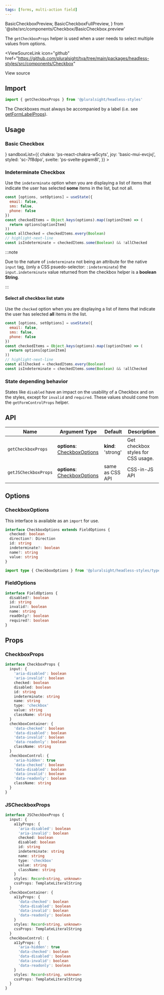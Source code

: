 ```yaml
---
tags: [forms, multi-action field]
---
```


  BasicCheckboxPreview,
  BasicCheckboxFullPreview,
} from '@site/src/components/Checkbox/BasicCheckbox.preview'

The `getCheckboxProps` helper is used when a user needs to select multiple values from options.

<ViewSourceLink
  icon="github"
  href="https://github.com/pluralsight/tva/tree/main/packages/headless-styles/src/components/Checkbox"
>
  View source
</ViewSourceLink>

## Import

```javascript
import { getCheckboxProps } from '@pluralsight/headless-styles'
```

The Checkboxes must always be accompanied by a label (i.e. see [getFormLabelProps](./FormControl.mdx)).

## Usage

### Basic Checkbox

<BasicCheckbox />
<LiveExampleTabs
  fullCode={<BasicCheckboxFullPreview />}
  sandboxList={{
    chakra: 'ps-react-chakra-w5cyts',
    joy: 'basic-mui-evcjvj',
    styled: 'sc-7f8dpo',
    svelte: 'ps-svelte-pgwm8l',
  }}
>
  <BasicCheckboxPreview />
</LiveExampleTabs>

### Indeterminate Checkbox

Use the `indeterminate` option when you are displaying a list of items that indicate the user has selected **some** items in the list, but not all.

<IndeterminateCheckbox />

```jsx
const [options, setOptions] = useState({
  email: false,
  sms: false,
  phone: false
})
const checkedItems = Object.keys(options).map((optionItem) => (
  return options[optionItem]
))
const allChecked = checkedItems.every(Boolean)
// highlight-next-line
const isIndeterminate = checkedItems.some(Boolean) && !allChecked
```

:::note

Due to the nature of `indeterminate` not being an attribute for the native `input` tag, (only a CSS psuedo-selector: `:indeterminate`) the `input.indeterminate` value returned from the checkbox helper is a **boolean String**.

:::

#### Select all checkbox list state

Use the `checked` option when you are displaying a list of items that indicate the user has selected **all** items in the list.

<SelectAllCheckbox />

```jsx
const [options, setOptions] = useState({
  email: false,
  sms: false,
  phone: false
})
const checkedItems = Object.keys(options).map((optionItem) => (
  return options[optionItem]
))
// highlight-next-line
const allChecked = checkedItems.every(Boolean)
const isIndeterminate = checkedItems.some(Boolean) && !allChecked
```

### State depending behavior

States like `disabled` have an impact on the usability of a Checkbox and on the styles, except for `invalid` and `required`. These values should come from the `getFormControlProps` helper.

<CheckboxStates />

## API

| Name                 | Argument Type                                    | Default            | Description                        |
| -------------------- | ------------------------------------------------ | ------------------ | ---------------------------------- |
| `getCheckboxProps`   | **options**: [CheckboxOptions](#checkboxoptions) | **kind**: 'strong' | Get checkbox styles for CSS usage. |
| `getJSCheckboxProps` | **options**: [CheckboxOptions](#checkboxoptions) | same as CSS API    | CSS-in-JS API                      |

## Options

### CheckboxOptions

This interface is available as an `import` for use.

```typescript
interface CheckboxOptions extends FieldOptions {
  checked: boolean
  direction?: Direction
  id: string
  indeterminate?: boolean
  name?: string
  value: string
}
```

```typescript title="Import example"
import type { CheckboxOptions } from '@pluralsight/headless-styles/types'
```

### FieldOptions

```typescript
interface FieldOptions {
  disabled?: boolean
  id: string
  invalid?: boolean
  name: string
  readOnly?: boolean
  required?: boolean
}
```

## Props

### CheckboxProps

```typescript
interface CheckboxProps {
  input: {
    'aria-disabled': boolean
    'aria-invalid': boolean
    checked: boolean
    disabled: boolean
    id: string
    indeterminate: string
    name: string
    type: 'checkbox'
    value: string
    className: string
  }
  checkboxContainer: {
    'data-checked': boolean
    'data-disabled': boolean
    'data-invalid': boolean
    'data-readonly': boolean
    className: string
  }
  checkboxControl: {
    'aria-hidden': true
    'data-checked': boolean
    'data-disabled': boolean
    'data-invalid': boolean
    'data-readonly': boolean
    className: string
  }
}
```

### JSCheckboxProps

```typescript
interface JSCheckboxProps {
  input: {
    a11yProps: {
      'aria-disabled': boolean
      'aria-invalid': boolean
      checked: boolean
      disabled: boolean
      id: string
      indeterminate: string
      name: string
      type: 'checkbox'
      value: string
      className: string
    }
    styles: Record<string, unknown>
    cssProps: TemplateLiteralString
  }
  checkboxContainer: {
    a11yProps: {
      'data-checked': boolean
      'data-disabled': boolean
      'data-invalid': boolean
      'data-readonly': boolean
    }
    styles: Record<string, unknown>
    cssProps: TemplateLiteralString
  }
  checkboxControl: {
    a11yProps: {
      'aria-hidden': true
      'data-checked': boolean
      'data-disabled': boolean
      'data-invalid': boolean
      'data-readonly': boolean
    }
    styles: Record<string, unknown>
    cssProps: TemplateLiteralString
  }
}
```
